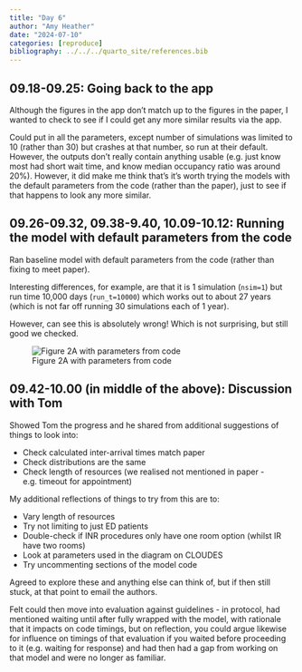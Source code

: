 ```yaml
---
title: "Day 6"
author: "Amy Heather"
date: "2024-07-10"
categories: [reproduce]
bibliography: ../../../quarto_site/references.bib
---
```


## 09.18-09.25: Going back to the app

Although the figures in the app don't match up to the figures in the paper, I wanted to check to see if I could get any more similar results via the app.

Could put in all the parameters, except number of simulations was limited to 10 (rather than 30) but crashes at that number, so run at their default. However, the outputs don't really contain anything usable (e.g. just know most had short wait time, and know median occupancy ratio was around 20%). However, it did make me think that's it's worth trying the models with the default parameters from the code (rather than the paper), just to see if that happens to look any more similar.

## 09.26-09.32, 09.38-9.40, 10.09-10.12: Running the model with default parameters from the code

Ran baseline model with default parameters from the code (rather than fixing to meet paper).

Interesting differences, for example, are that it is 1 simulation (`nsim=1`) but run time 10,000 days (`run_t=10000`) which works out to about 27 years (which is not far off running 30 simulations each of 1 year).

However, can see this is absolutely wrong! Which is not surprising, but still good we checked.

![Figure 2A with parameters from code](fig2a_codeparam.png)

## 09.42-10.00 (in middle of the above): Discussion with Tom

Showed Tom the progress and he shared from additional suggestions of things to look into:

* Check calculated inter-arrival times match paper
* Check distributions are the same
* Check length of resources (we realised not mentioned in paper - e.g. timeout for appointment)

My additional reflections of things to try from this are to:

* Vary length of resources
* Try not limiting to just ED patients
* Double-check if INR procedures only have one room option (whilst IR have two rooms)
* Look at parameters used in the diagram on CLOUDES
* Try uncommenting sections of the model code

Agreed to explore these and anything else can think of, but if then still stuck, at that point to email the authors.

Felt could then move into evaluation against guidelines - in protocol, had mentioned waiting until after fully wrapped with the model, with rationale that it impacts on code timings, but on reflection, you could argue likewise for influence on timings of that evaluation if you waited before proceeding to it (e.g. waiting for response) and had then had a gap from working on that model and were no longer as familiar.

